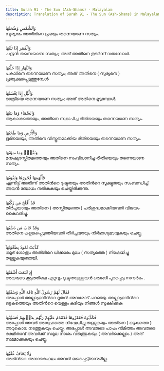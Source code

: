 ```yaml
---
title: Surah 91 - The Sun (Ash-Shams) - Malayalam
description: Translation of Surah 91 - The Sun (Ash-Shams) in Malayalam
---
```





<Aside type="quran" title="1">
وَٱلشَّمْسِ وَضُحَىٰهَا
</Aside>

<Aside type="reference" title="1">
സൂര്യനും അതിന്‍റെ പ്രഭയും തന്നെയാണ സത്യം.
</Aside>

---

<Aside type="quran" title="2">
وَٱلْقَمَرِ إِذَا تَلَىٰهَا
</Aside>

<Aside type="reference" title="2">
ചന്ദ്രന്‍ തന്നെയാണ സത്യം; അത്‌ അതിനെ തുടര്‍ന്ന്‌ വരുമ്പോള്‍.
</Aside>

---

<Aside type="quran" title="3">
وَٱلنَّهَارِ إِذَا جَلَّىٰهَا
</Aside>

<Aside type="reference" title="3">
പകലിനെ തന്നെയാണ സത്യം; അത്‌ അതിനെ ( സൂര്യനെ ) പ്രത്യക്ഷപ്പെടുത്തുമ്പേള്‍
</Aside>

---

<Aside type="quran" title="4">
وَٱلَّيْلِ إِذَا يَغْشَىٰهَا
</Aside>

<Aside type="reference" title="4">
രാത്രിയെ തന്നെയാണ സത്യം; അത്‌ അതിനെ മൂടുമ്പോള്‍.
</Aside>

---

<Aside type="quran" title="5">
وَٱلسَّمَآءِ وَمَا بَنَىٰهَا
</Aside>

<Aside type="reference" title="5">
ആകാശത്തെയും, അതിനെ സ്ഥാപിച്ച രീതിയെയും തന്നെയാണ സത്യം.
</Aside>

---

<Aside type="quran" title="6">
وَٱلْأَرْضِ وَمَا طَحَىٰهَا
</Aside>

<Aside type="reference" title="6">
ഭൂമിയെയും, അതിനെ വിസ്തൃതമാക്കിയ രീതിയെയും തന്നെയാണ സത്യം.
</Aside>

---

<Aside type="quran" title="7">
وَنَفْسٍۢ وَمَا سَوَّىٰهَا
</Aside>

<Aside type="reference" title="7">
മനുഷ്യാസ്തിത്വത്തെയും അതിനെ സംവിധാനിച്ച രീതിയെയും തന്നെയാണ സത്യം.
</Aside>

---

<Aside type="quran" title="8">
فَأَلْهَمَهَا فُجُورَهَا وَتَقْوَىٰهَا
</Aside>

<Aside type="reference" title="8">
എന്നിട്ട്‌ അതിന്ന്‌ അതിന്‍റെ ദുഷ്ടതയും അതിന്‍റെ സൂക്ഷ്മതയും സംബന്ധിച്ച്‌ അവന്‍ ബോധം നല്‍കുകയും ചെയ്തിരിക്കുന്നു.
</Aside>

---

<Aside type="quran" title="9">
قَدْ أَفْلَحَ مَن زَكَّىٰهَا
</Aside>

<Aside type="reference" title="9">
തീര്‍ച്ചയായും അതിനെ ( അസ്തിത്വത്തെ ) പരിശുദ്ധമാക്കിയവന്‍ വിജയം കൈവരിച്ചു.
</Aside>

---

<Aside type="quran" title="10">
وَقَدْ خَابَ مَن دَسَّىٰهَا
</Aside>

<Aside type="reference" title="10">
അതിനെ കളങ്കപ്പെടുത്തിയവന്‍ തീര്‍ച്ചയായും നിര്‍ഭാഗ്യമടയുകയും ചെയ്തു.
</Aside>

---

<Aside type="quran" title="11">
كَذَّبَتْ ثَمُودُ بِطَغْوَىٰهَآ
</Aside>

<Aside type="reference" title="11">
ഥമൂദ്‌ ഗോത്രം അതിന്‍റെ ധിക്കാരം മൂലം ( സത്യത്തെ ) നിഷേധിച്ചു തള്ളുകയുണ്ടായി.
</Aside>

---

<Aside type="quran" title="12">
إِذِ ٱنۢبَعَثَ أَشْقَىٰهَا
</Aside>

<Aside type="reference" title="12">
അവരുടെ കൂട്ടത്തിലെ ഏറ്റവും ദുഷ്ടതയുള്ളവന്‍ ഒരുങ്ങി പുറപ്പെട്ട സന്ദര്‍ഭം .
</Aside>

---

<Aside type="quran" title="13">
فَقَالَ لَهُمْ رَسُولُ ٱللَّهِ نَاقَةَ ٱللَّهِ وَسُقْيَٰهَا
</Aside>

<Aside type="reference" title="13">
അപ്പോള്‍ അല്ലാഹുവിന്‍റെ ദൂതന്‍ അവരോട്‌ പറഞ്ഞു. അല്ലാഹുവിന്‍റെ ഒട്ടകത്തെയും അതിന്‍റെ വെള്ളം കുടിയും നിങ്ങള്‍ സൂക്ഷിക്കുക
</Aside>

---

<Aside type="quran" title="14">
فَكَذَّبُوهُ فَعَقَرُوهَا فَدَمْدَمَ عَلَيْهِمْ رَبُّهُم بِذَنۢبِهِمْ فَسَوَّىٰهَا
</Aside>

<Aside type="reference" title="14">
അപ്പോള്‍ അവര്‍ അദ്ദേഹത്തെ നിഷേധിച്ചു തള്ളുകയും അതിനെ ( ഒട്ടകത്തെ ) അറുകൊല നടത്തുകയും ചെയ്തു. അപ്പോള്‍ അവരുടെ പാപം നിമിത്തം അവരുടെ രക്ഷിതാവ്‌ അവര്‍ക്ക്‌ സമൂല നാശം വരുത്തുകയും ( അവര്‍ക്കെല്ലാം ) അത്‌ സമമാക്കുകയും ചെയ്തു.
</Aside>

---

<Aside type="quran" title="15">
وَلَا يَخَافُ عُقْبَٰهَا
</Aside>

<Aside type="reference" title="15">
അതിന്‍റെ അനന്തരഫലം അവന്‍ ഭയപ്പെട്ടിരുന്നുമില്ല.
</Aside>

---
